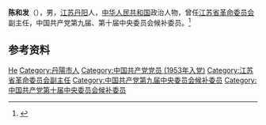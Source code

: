'''陈和发'''（{{bd|1915年||2001年|}}），男，[[江苏|江苏]][[丹阳|丹阳]]人，[[中华人民共和国|中华人民共和国]]政治人物，曾任[[江苏省革命委员会|江苏省革命委员会]]副主任，中国共产党第九届、第十届中央委员会候补委员。<ref>{{Cite book|title=中华人民共和国职官志|author=何虎生, 李耀东, 向常福主编|publisher=中国社会出版社|year=2003|isbn=9787800883934|location=北京|pages=}}</ref>

== 参考资料 ==
{{reflist}}

{{中国人物小作品}}

{{Authority control}}
{{DEFAULTSORT:Chen陈}}
[[Category:陈姓|He]]
[[Category:丹陽市人|Category:丹陽市人]]
[[Category:中国共产党党员_(1953年入党)|Category:中国共产党党员 (1953年入党)]]
[[Category:江苏省革命委员会副主任|Category:江苏省革命委员会副主任]]
[[Category:中国共产党第九届中央委员会候补委员|Category:中国共产党第九届中央委员会候补委员]]
[[Category:中国共产党第十届中央委员会候补委员|Category:中国共产党第十届中央委员会候补委员]]